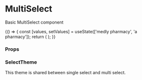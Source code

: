
<Meta title="In-review" component={MultiSelect} />

# MultiSelect

Basic MultiSelect component

<Preview withToolbar>
    <Story name="MultiSelect">
        {() => {
            const [values, setValues] = useState(['medly pharmacy', 'a pharmacy']);
            return (
                <MultiSelect
                    options={options}
                    values={values}
                    onChange={setValues}
                    disabled={boolean('Disabled', false)}
                    fullWidth={boolean('Full Width', false)}
                    required={boolean('Required', false)}
                    label={text('Label', 'Pharmacy')}
                    placeholder="Select Pharmacy"
                    isSearchable={boolean('Is Searchable', true)}
                    helperText={text('Helper Text', 'We will show reports based on Pharmacy')}
                    errorText={text('Error Text', '')}
                    variant={select('Variant', variants, 'filled')}
                />
            );
        }}
    </Story>
</Preview>

### Props

<Props of={MultiSelect} />

### SelectTheme

This theme is shared between single select and multi select.

<Props of={ThemeInterface} />
